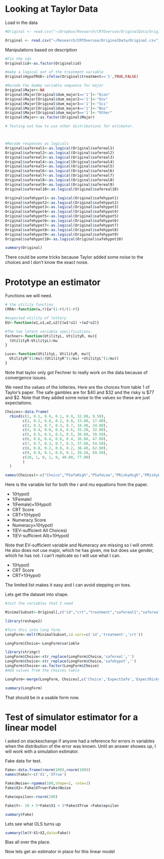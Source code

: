 Looking at Taylor Data
========================================================
Load in the data
```r
#Original <- read.csv("~/Dropbox/Research/CRTOveruse/OriginalData/Original.csv")

Original <- read.csv("~/Research/CRTOveruse/OriginalData/Original.csv")

```

Manipulations based on description
```r
#Fix the ids
Original$id<-as.factor(Original$id)

#make a logical out of the treatment variable
Original$HypoTRUE<-ifelse(Original$treatment=='1',TRUE,FALSE)

#Recode the dummy variable sequence for major
Original$Major<-NA
Original$Major[Original$dum_major1=='1']<-"Econ"
Original$Major[Original$dum_major2=='1']<-"Env"
Original$Major[Original$dum_major3=='1']<-"Sci"
Original$Major[Original$dum_major4=='1']<-"Bus"
Original$Major[Original$dum_major5=='1']<-"Other"
Original$Major<-as.factor(Original$Major)

# Testing out how to use other distributions for estimator.



#Recode responses as logicals
Original$safereal1<-as.logical(Original$safereal1)
Original$safereal2<-as.logical(Original$safereal2)
Original$safereal3<-as.logical(Original$safereal3)
Original$safereal4<-as.logical(Original$safereal4)
Original$safereal5<-as.logical(Original$safereal5)
Original$safereal6<-as.logical(Original$safereal6)
Original$safereal7<-as.logical(Original$safereal7)
Original$safereal8<-as.logical(Original$safereal8)
Original$safereal9<-as.logical(Original$safereal9)
Original$safereal10<-as.logical(Original$safereal10)

Original$safehypot1<-as.logical(Original$safehypot1)
Original$safehypot2<-as.logical(Original$safehypot2)
Original$safehypot3<-as.logical(Original$safehypot3)
Original$safehypot4<-as.logical(Original$safehypot4)
Original$safehypot5<-as.logical(Original$safehypot5)
Original$safehypot6<-as.logical(Original$safehypot6)
Original$safehypot7<-as.logical(Original$safehypot7)
Original$safehypot8<-as.logical(Original$safehypot8)
Original$safehypot9<-as.logical(Original$safehypot9)
Original$safehypot10<-as.logical(Original$safehypot10)

summary(Original)
```
There could be some tricks because Taylor added some noise to the choices and I don't know the exact noise.


# Prototype an estimator


Functions we will need.
```r

# the utility function
CRRA<-function(w,r){w^(1-r)/(1-r)}

#expected utility of lottery
EU<-function(w1,u1,w2,u2){(w1*u1) +(w2*u2)}

#The two latent variable specifications.  
Fechner<-function(UtilityL, UtilityR, mu){
  (UtilityR-UtilityL)/mu
}

Luce<-function(UtilityL, UtilityR, mu){
  UtilityR^(1/mu)/(UtilityR^(1/mu) +UtilityL^(1/mu))
}

```

Note that taylor only got Fechner to really work on the data because of convergence issues.


We need the values of the lotteries.  Here are the choices from table 1 of Taylor's paper.  The safe gambles are for $40 and $32 and the risky is $77 and $2.  Note that they added some noise to the values so these are just expectations.

```r

Choices<-data.frame(
  rbind(c(1, 0.1, 0.9, 0.1, 0.9, 32.80, 9.50),
        c(2, 0.2, 0.8, 0.2, 0.8, 33.60, 17.00),
        c(3, 0.3, 0.7, 0.3, 0.7, 34.40, 24.80),
        c(4, 0.4, 0.6, 0.4, 0.6, 35.20, 32.00),
        c(5, 0.5, 0.5, 0.5, 0.5, 36.00, 39.50),
        c(6, 0.6, 0.4, 0.6, 0.4, 36.80, 47.00),
        c(7, 0.7, 0.3, 0.7, 0.3, 37.60, 54.50),
        c(8, 0.8, 0.2, 0.8, 0.2, 38.40, 62.00),
        c(9, 0.9, 0.1, 0.9, 0.1, 39.20, 69.50),
        c(10, 1, 0, 1, 0, 40.00, 77.00)
        )
  )

names(Choices)<-c("Choice","PSafeHigh","PSafeLow","PRiskyHigh","PRiskyLow","ExpectSafe","ExpectRisky")


```


Here is the variable list for both the r and mu equations from the paper.


* 1(Hypot) 
* 1(Female) 
* 1(Female)×1(Hypot)
* CRT Score 
* CRT×1(Hypot) 
* Numeracy Score 
* Numeracy×1(Hypot) 
* 1(EV-sufficient All Choices) 
* 1(EV-sufficient All)×1(Hypot) 


Note that EV-sufficient variable and Numeracy are missing so I will ommit.  He also does not use major, which he has given, me but does use gender, which he has not.  I can't replicate so I will use what I can.

* 1(Hypot) 
* CRT Score 
* CRT×1(Hypot) 

The limited list makes it easy and I can avoid stepping on toes.

Lets get the dataset into shape.
```r
#Just the variables that I need

MinimalSubset<-Original[,c("id","crt","treatment","safereal1","safereal2","safereal3","safereal4","safereal5","safereal6","safereal7","safereal8","safereal9","safereal10","safehypot1","safehypot2","safehypot3","safehypot4","safehypot5","safehypot6","safehypot7","safehypot8","safehypot9","safehypot10")]

library(reshape2)

#Turn this into long form.
LongForm<-melt(MinimalSubset,id.vars=c('id','treatment','crt'))

LongForm$Choice<-LongForm$variable

library(stringr)
LongForm$Choice<-str_replace(LongForm$Choice,'safereal','')
LongForm$Choice<-str_replace(LongForm$Choice,'safehypot','')
LongForm$Choice<-as.factor(LongForm$Choice)
#Add values from the Choices table

LongForm<-merge(LongForm, Choices[,c('Choice','ExpectSafe','ExpectRisky')], by='Choice')

summary(LongForm)
```

That should be in a usable form now.

# Test of simulator estimator for a linear model

I asked on stackexchange if anyone had a reference for errors in variables when the distribution of the error was known.  Until an answer showes up, I will work with a simulation estimator.


Fake data for test.

```r
Fake<-data.frame(rnorm(100),rnorm(100))
names(Fake)<-c('X1','XTrue')

Fake$Noise<-rgamma(100,shape=2, rate=2)
Fake$X2<-Fake$XTrue+Fake$Noise

Fake$epsilon<-rnorm(100)

Fake$Y<- 10 + 5*Fake$X1 + 3*Fake$XTrue +Fake$epsilon

summary(Fake)

```

Lets see what OLS turns up

```r
summary(lm(Y~X1+X2,data=Fake))

```

Bias all over the place.

Now lets get an estimator in place for this linear model
